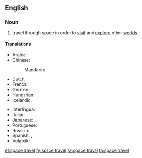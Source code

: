 ==English==

===Noun===
{{wikipedia|space exploration}}
{{en-noun|head=[[space]] [[travel]]|-}}

# travel through space in order to [[visit]] and [[explore]] other [[world]]s

====Translations====
{{trans-top|travel through space in order to visit and explore other worlds}}
* Arabic: {{t|ar|الرحلات الفضائية|f-p|tr=al-riHlaat al-faDaa'íyya}}
* Chinese:
*: Mandarin: {{t|cmn|太空旅行|tr=tàikōng lǚxíng|sc=Hani}}
* Dutch: {{t+|nl|ruimtevaart|f}}
* French: {{t|fr|voyage d'espace|m}}
* German: {{t+|de|Raumfahrt|f}}
* Hungarian: {{t+|hu|űrrepülés}}
* Icelandic: {{t|is|geimferð|f}}
{{trans-mid}}
* Interlingua: {{t|ia|astronautica}}
* Italian: {{t|it|corsa di spazio|f}}
* Japanese: {{t|ja|宇宙旅行|tr=うちゅうりょこう, uchū ryokō|sc=Jpan}}, {{t|ja|スペーストラベル|tr=supēsutoraberu|sc=Jpan}}
* Portuguese: {{t|pt|curso do espaço|m}}
* Russian: {{t|ru|космическое путешествие|n|tr=kosmíčeskoje putešéstvije|sc=Cyrl}}
* Spanish: {{t|es|viaje espacial|m}}, {{t|es|recorrido de espacial|m}}
* Volapük: {{t|vo|stelatäv}}
{{trans-bottom}}

[[et:space travel]]
[[fy:space travel]]
[[sv:space travel]]
[[ta:space travel]]